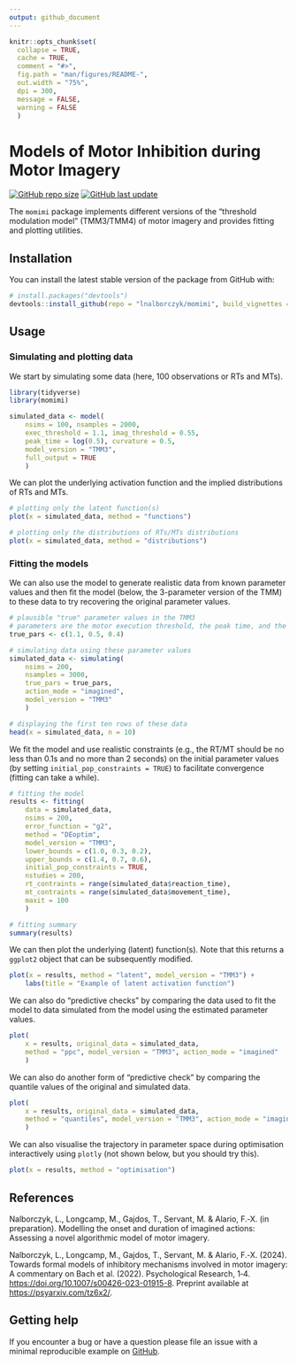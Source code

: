 ```yaml
---
output: github_document
---
```


```r
knitr::opts_chunk$set(
  collapse = TRUE,
  cache = TRUE,
  comment = "#>",
  fig.path = "man/figures/README-",
  out.width = "75%",
  dpi = 300,
  message = FALSE,
  warning = FALSE
  )
```

# Models of Motor Inhibition during Motor Imagery

[![GitHub repo size](https://img.shields.io/github/repo-size/lnalborczyk/momimi?color=brightgreen&logo=github)](https://github.com/lnalborczyk/momimi)
[![GitHub last update](https://img.shields.io/github/last-commit/lnalborczyk/momimi?color=brightgreen&logo=github)](https://github.com/lnalborczyk/momimi)

The `momimi` package implements different versions of the "threshold modulation model" (TMM3/TMM4) of motor imagery and provides fitting and plotting utilities.
    
## Installation

You can install the latest stable version of the package from GitHub with:

```r
# install.packages("devtools")
devtools::install_github(repo = "lnalborczyk/momimi", build_vignettes = TRUE)
```

## Usage

### Simulating and plotting data

We start by simulating some data (here, 100 observations or RTs and MTs).

```r
library(tidyverse)
library(momimi)

simulated_data <- model(
    nsims = 100, nsamples = 2000,
    exec_threshold = 1.1, imag_threshold = 0.55,
    peak_time = log(0.5), curvature = 0.5,
    model_version = "TMM3",
    full_output = TRUE
    )
```

We can plot the underlying activation function and the implied distributions of RTs and MTs.

```r
# plotting only the latent function(s)
plot(x = simulated_data, method = "functions")

# plotting only the distributions of RTs/MTs distributions
plot(x = simulated_data, method = "distributions")
```

### Fitting the models

We can also use the model to generate realistic data from known parameter values and then fit the model (below, the 3-parameter version of the TMM) to these data to try recovering the original parameter values.

```r
# plausible "true" parameter values in the TMM3
# parameters are the motor execution threshold, the peak time, and the curvature
true_pars <- c(1.1, 0.5, 0.4)

# simulating data using these parameter values
simulated_data <- simulating(
    nsims = 200,
    nsamples = 3000,
    true_pars = true_pars,
    action_mode = "imagined",
    model_version = "TMM3"
    )

# displaying the first ten rows of these data
head(x = simulated_data, n = 10)
```

We fit the model and use realistic constraints (e.g., the RT/MT should be no less than 0.1s and no more than 2 seconds) on the initial parameter values (by setting `initial_pop_constraints = TRUE`) to facilitate convergence (fitting can take a while).

```r
# fitting the model
results <- fitting(
    data = simulated_data,
    nsims = 200,
    error_function = "g2",
    method = "DEoptim",
    model_version = "TMM3",
    lower_bounds = c(1.0, 0.3, 0.2),
    upper_bounds = c(1.4, 0.7, 0.6),
    initial_pop_constraints = TRUE,
    nstudies = 200,
    rt_contraints = range(simulated_data$reaction_time),
    mt_contraints = range(simulated_data$movement_time),
    maxit = 100
    )
```

```r
# fitting summary
summary(results)
```

We can then plot the underlying (latent) function(s). Note that this returns a `ggplot2` object that can be subsequently modified.

```r
plot(x = results, method = "latent", model_version = "TMM3") +
    labs(title = "Example of latent activation function")
```

We can also do "predictive checks" by comparing the data used to fit the model to data simulated from the model using the estimated parameter values.

```r
plot(
    x = results, original_data = simulated_data,
    method = "ppc", model_version = "TMM3", action_mode = "imagined"
    )
```

We can also do another form of "predictive check" by comparing the quantile values of the original and simulated data.

```r
plot(
    x = results, original_data = simulated_data,
    method = "quantiles", model_version = "TMM3", action_mode = "imagined"
    )
```

We can also visualise the trajectory in parameter space during optimisation interactively using `plotly` (not shown below, but you should try this).

```r
plot(x = results, method = "optimisation")
```

## References

Nalborczyk, L., Longcamp, M., Gajdos, T., Servant, M. & Alario, F.‐X. (in preparation). Modelling the onset and duration of imagined actions: Assessing a novel algorithmic model of motor imagery.

Nalborczyk, L., Longcamp, M., Gajdos, T., Servant, M. & Alario, F.‐X. (2024). Towards formal models of inhibitory mechanisms involved in motor imagery: A commentary on Bach et al. (2022). Psychological Research, 1‐4. <https://doi.org/10.1007/s00426-023-01915-8>. Preprint available at <https://psyarxiv.com/tz6x2/>.

## Getting help

If you encounter a bug or have a question please file an issue with a minimal reproducible example on [GitHub](https://github.com/lnalborczyk/momimi/issues).
